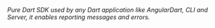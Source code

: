 <Note>

_Pure Dart SDK used by any Dart application like AngularDart, CLI and Server, it enables reporting messages and errors._

</Note>
